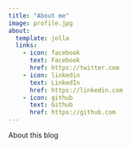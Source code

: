 ---
title: "About me"
image: profile.jpg
about:
  template: jolla
  links:
    - icon: facebook
      text: Facebook
      href: https://twitter.com
    - icon: linkedin
      text: LinkedIn
      href: https://linkedin.com
    - icon: github
      text: Github
      href: https://github.com
---

About this blog
